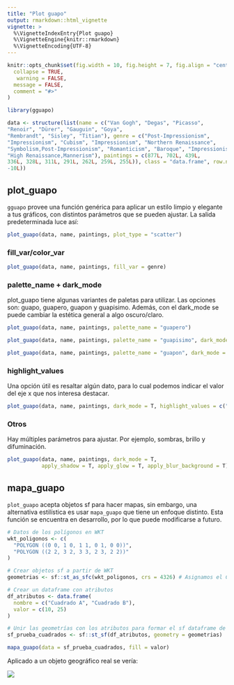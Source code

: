 ```yaml
---
title: "Plot guapo"
output: rmarkdown::html_vignette
vignette: >
  %\VignetteIndexEntry{Plot guapo}
  %\VignetteEngine{knitr::rmarkdown}
  %\VignetteEncoding{UTF-8}
---
```


```r
knitr::opts_chunk$set(fig.width = 10, fig.height = 7, fig.align = "center",
  collapse = TRUE,
   warning = FALSE,
  message = FALSE,
  comment = "#>"
)
```

```r
library(gguapo)
```


```r
data <- structure(list(name = c("Van Gogh", "Degas", "Picasso", 
"Renoir", "Dürer", "Gauguin", "Goya", 
"Rembrandt", "Sisley", "Titian"), genre = c("Post-Impressionism", 
"Impressionism", "Cubism", "Impressionism", "Northern Renaissance", 
"Symbolism,Post-Impressionism", "Romanticism", "Baroque", "Impressionism", 
"High Renaissance,Mannerism"), paintings = c(877L, 702L, 439L, 
336L, 328L, 311L, 291L, 262L, 259L, 255L)), class = "data.frame", row.names = c(NA, 
-10L))
```

## plot_guapo

`gguapo` provee una función genérica para aplicar un estilo limpio y elegante a tus gráficos, con distintos parámetros que se pueden ajustar. La salida predeterminada luce así:

```r
plot_guapo(data, name, paintings, plot_type = "scatter")
```

### fill_var/color_var

```r
plot_guapo(data, name, paintings, fill_var = genre)
```

### palette_name + dark_mode

plot_guapo tiene algunas variantes de paletas para utilizar. Las opciones son: guapo, guapero, guapon y guapisimo.
Además, con el dark_mode se puede cambiar la estética general a algo oscuro/claro.

```r
plot_guapo(data, name, paintings, palette_name = "guapero")
```

```r
plot_guapo(data, name, paintings, palette_name = "guapisimo", dark_mode = T)
```

```r
plot_guapo(data, name, paintings, palette_name = "guapon", dark_mode = T)
```

### highlight_values

Una opción útil es resaltar algún dato, para lo cual podemos indicar el valor del eje x que nos interesa destacar.

```r
plot_guapo(data, name, paintings, dark_mode = T, highlight_values = c("Picasso"))
```

### Otros

Hay múltiples parámetros para ajustar. Por ejemplo, sombras, brillo y difuminación.

```r
plot_guapo(data, name, paintings, dark_mode = T,
           apply_shadow = T, apply_glow = T, apply_blur_background = T)
```

## mapa_guapo

`plot_guapo` acepta objetos sf para hacer mapas, sin embargo, una alternativa estilística es usar `mapa_guapo` que tiene un enfoque distinto. Esta función se encuentra en desarrollo, por lo que puede modificarse a futuro.

```r
# Datos de los polígonos en WKT
wkt_poligonos <- c(
  "POLYGON ((0 0, 1 0, 1 1, 0 1, 0 0))",
  "POLYGON ((2 2, 3 2, 3 3, 2 3, 2 2))"
)

# Crear objetos sf a partir de WKT
geometrias <- sf::st_as_sfc(wkt_poligonos, crs = 4326) # Asignamos el CRS aquí

# Crear un dataframe con atributos
df_atributos <- data.frame(
  nombre = c("Cuadrado A", "Cuadrado B"),
  valor = c(10, 25)
)

# Unir las geometrías con los atributos para formar el sf dataframe de ejemplo
sf_prueba_cuadrados <- sf::st_sf(df_atributos, geometry = geometrias)

mapa_guapo(data = sf_prueba_cuadrados, fill = valor)
```

Aplicado a un objeto geográfico real se vería:

![](mapa_guapo.png)

